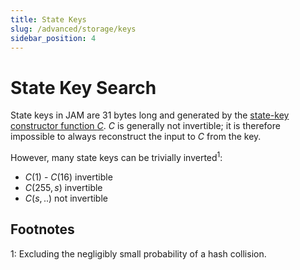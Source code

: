 ```yaml
---
title: State Keys
slug: /advanced/storage/keys
sidebar_position: 4
---
```


# State Key Search

State keys in JAM are 31 bytes long and generated by the [state-key constructor function $C$](https://graypaper.fluffylabs.dev/#/7e6ff6a/3b11003b1100?v=0.6.7). $C$ is generally not invertible; it is therefore impossible to always reconstruct the input to $C$ from the key.

However, many state keys can be trivially inverted<sup>1</sup>:

- $C(1)$ - $C(16)$ invertible
- $C(255, s)$ invertible
- $C(s, ..)$ not invertible


<PrefixSearchComponent />

## Footnotes

1: Excluding the negligibly small probability of a hash collision.
